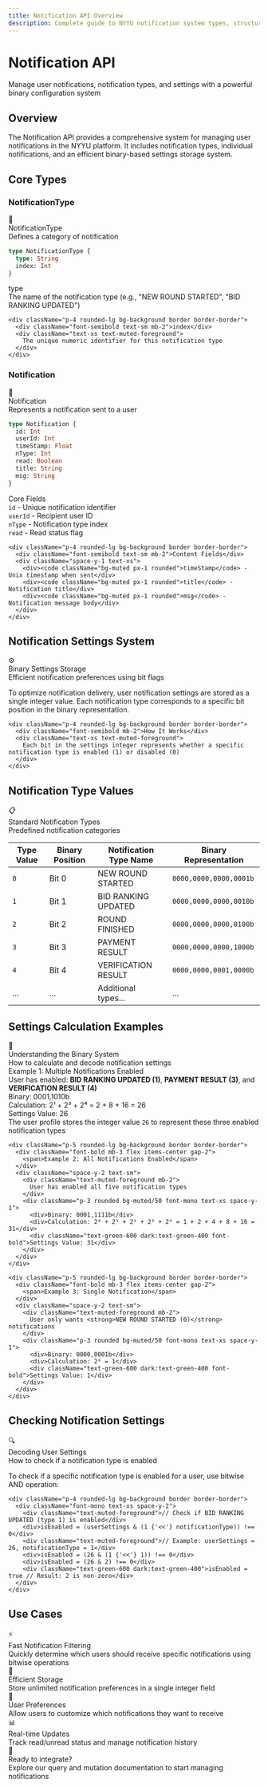 ```yaml
---
title: Notification API Overview
description: Complete guide to NYYU notification system types, structures, and settings
---
```



<div className="relative overflow-hidden rounded-2xl bg-gradient-to-br from-purple-500/10 via-violet-500/5 to-background p-8 border border-purple-500/20 mb-8">
  <div className="relative z-10">
    <h1 className="text-4xl md:text-5xl font-bold mb-4">
      Notification API
    </h1>
    <p className="text-xl text-muted-foreground mb-6">
      Manage user notifications, notification types, and settings with a powerful binary configuration system
    </p>
  </div>
  <div className="absolute top-0 right-0 w-64 h-64 bg-purple-500/5 rounded-full blur-3xl"></div>
  <div className="absolute bottom-0 left-0 w-64 h-64 bg-violet-500/5 rounded-full blur-3xl"></div>
</div>

## Overview

The Notification API provides a comprehensive system for managing user notifications in the NYYU platform. It includes notification types, individual notifications, and an efficient binary-based settings storage system.

## Core Types

### NotificationType

<div className="rounded-xl border border-purple-500/30 bg-gradient-to-br from-purple-500/10 to-purple-500/5 p-6 my-6">
  <div className="flex items-center gap-3 mb-4">
    <span className="text-2xl">🔔</span>
    <div>
      <div className="font-bold text-lg">NotificationType</div>
      <div className="text-sm text-muted-foreground">Defines a category of notification</div>
    </div>
  </div>

  ```graphql
  type NotificationType {
    type: String
    index: Int
  }
  ```

  <div className="mt-4 grid grid-cols-1 md:grid-cols-2 gap-3">
    <div className="p-4 rounded-lg bg-background border border-border">
      <div className="font-semibold text-sm mb-2">type</div>
      <div className="text-xs text-muted-foreground">
        The name of the notification type (e.g., "NEW ROUND STARTED", "BID RANKING UPDATED")
      </div>
    </div>

    <div className="p-4 rounded-lg bg-background border border-border">
      <div className="font-semibold text-sm mb-2">index</div>
      <div className="text-xs text-muted-foreground">
        The unique numeric identifier for this notification type
      </div>
    </div>
  </div>
</div>

### Notification

<div className="rounded-xl border border-indigo-500/30 bg-gradient-to-br from-indigo-500/10 to-indigo-500/5 p-6 my-6">
  <div className="flex items-center gap-3 mb-4">
    <span className="text-2xl">📨</span>
    <div>
      <div className="font-bold text-lg">Notification</div>
      <div className="text-sm text-muted-foreground">Represents a notification sent to a user</div>
    </div>
  </div>

  ```graphql
  type Notification {
    id: Int
    userId: Int
    timeStamp: Float
    nType: Int
    read: Boolean
    title: String
    msg: String
  }
  ```

  <div className="mt-4 grid grid-cols-1 md:grid-cols-2 gap-3">
    <div className="p-4 rounded-lg bg-background border border-border">
      <div className="font-semibold text-sm mb-2">Core Fields</div>
      <div className="space-y-1 text-xs">
        <div><code className="bg-muted px-1 rounded">id</code> - Unique notification identifier</div>
        <div><code className="bg-muted px-1 rounded">userId</code> - Recipient user ID</div>
        <div><code className="bg-muted px-1 rounded">nType</code> - Notification type index</div>
        <div><code className="bg-muted px-1 rounded">read</code> - Read status flag</div>
      </div>
    </div>

    <div className="p-4 rounded-lg bg-background border border-border">
      <div className="font-semibold text-sm mb-2">Content Fields</div>
      <div className="space-y-1 text-xs">
        <div><code className="bg-muted px-1 rounded">timeStamp</code> - Unix timestamp when sent</div>
        <div><code className="bg-muted px-1 rounded">title</code> - Notification title</div>
        <div><code className="bg-muted px-1 rounded">msg</code> - Notification message body</div>
      </div>
    </div>
  </div>
</div>

## Notification Settings System

<div className="rounded-xl border border-cyan-500/30 bg-gradient-to-br from-cyan-500/10 to-cyan-500/5 p-6 my-6">
  <div className="flex items-center gap-3 mb-4">
    <span className="text-2xl">⚙️</span>
    <div>
      <div className="font-bold text-lg">Binary Settings Storage</div>
      <div className="text-sm text-muted-foreground">Efficient notification preferences using bit flags</div>
    </div>
  </div>

  <div className="mt-4 text-sm space-y-3">
    <p>To optimize notification delivery, user notification settings are stored as a single integer value. Each notification type corresponds to a specific bit position in the binary representation.</p>

    <div className="p-4 rounded-lg bg-background border border-border">
      <div className="font-semibold mb-2">How It Works</div>
      <div className="text-xs text-muted-foreground">
        Each bit in the settings integer represents whether a specific notification type is enabled (1) or disabled (0)
      </div>
    </div>
  </div>
</div>

## Notification Type Values

<div className="rounded-xl border border-emerald-500/30 bg-gradient-to-br from-emerald-500/10 to-emerald-500/5 p-6 my-6">
  <div className="flex items-center gap-3 mb-4">
    <span className="text-2xl">📋</span>
    <div>
      <div className="font-bold text-lg">Standard Notification Types</div>
      <div className="text-sm text-muted-foreground">Predefined notification categories</div>
    </div>
  </div>

  <div className="overflow-x-auto mt-4">
    <table className="w-full text-sm">
      <thead className="bg-background border-b border-border">
        <tr>
          <th className="p-3 text-left font-semibold">Type Value</th>
          <th className="p-3 text-left font-semibold">Binary Position</th>
          <th className="p-3 text-left font-semibold">Notification Type Name</th>
          <th className="p-3 text-left font-semibold">Binary Representation</th>
        </tr>
      </thead>
      <tbody className="divide-y divide-border">
        <tr className="hover:bg-muted/50">
          <td className="p-3"><code className="bg-blue-500/20 text-blue-500 px-2 py-0.5 rounded">0</code></td>
          <td className="p-3">Bit 0</td>
          <td className="p-3 font-medium">NEW ROUND STARTED</td>
          <td className="p-3"><code className="bg-muted px-2 py-0.5 rounded font-mono">0000,0000,0000,0001b</code></td>
        </tr>
        <tr className="hover:bg-muted/50">
          <td className="p-3"><code className="bg-green-500/20 text-green-500 px-2 py-0.5 rounded">1</code></td>
          <td className="p-3">Bit 1</td>
          <td className="p-3 font-medium">BID RANKING UPDATED</td>
          <td className="p-3"><code className="bg-muted px-2 py-0.5 rounded font-mono">0000,0000,0000,0010b</code></td>
        </tr>
        <tr className="hover:bg-muted/50">
          <td className="p-3"><code className="bg-yellow-500/20 text-yellow-500 px-2 py-0.5 rounded">2</code></td>
          <td className="p-3">Bit 2</td>
          <td className="p-3 font-medium">ROUND FINISHED</td>
          <td className="p-3"><code className="bg-muted px-2 py-0.5 rounded font-mono">0000,0000,0000,0100b</code></td>
        </tr>
        <tr className="hover:bg-muted/50">
          <td className="p-3"><code className="bg-purple-500/20 text-purple-500 px-2 py-0.5 rounded">3</code></td>
          <td className="p-3">Bit 3</td>
          <td className="p-3 font-medium">PAYMENT RESULT</td>
          <td className="p-3"><code className="bg-muted px-2 py-0.5 rounded font-mono">0000,0000,0000,1000b</code></td>
        </tr>
        <tr className="hover:bg-muted/50">
          <td className="p-3"><code className="bg-pink-500/20 text-pink-500 px-2 py-0.5 rounded">4</code></td>
          <td className="p-3">Bit 4</td>
          <td className="p-3 font-medium">VERIFICATION RESULT</td>
          <td className="p-3"><code className="bg-muted px-2 py-0.5 rounded font-mono">0000,0000,0001,0000b</code></td>
        </tr>
        <tr className="hover:bg-muted/50">
          <td className="p-3 text-muted-foreground">...</td>
          <td className="p-3 text-muted-foreground">...</td>
          <td className="p-3 text-muted-foreground">Additional types...</td>
          <td className="p-3 text-muted-foreground">...</td>
        </tr>
      </tbody>
    </table>
  </div>
</div>

## Settings Calculation Examples

<div className="rounded-xl border border-amber-500/30 bg-gradient-to-br from-amber-500/10 to-amber-500/5 p-6 my-6">
  <div className="flex items-center gap-3 mb-4">
    <span className="text-2xl">🧮</span>
    <div>
      <div className="font-bold text-lg">Understanding the Binary System</div>
      <div className="text-sm text-muted-foreground">How to calculate and decode notification settings</div>
    </div>
  </div>

  <div className="mt-4 space-y-4">
    <div className="p-5 rounded-lg bg-background border border-border">
      <div className="font-bold mb-3 flex items-center gap-2">
        <span>Example 1: Multiple Notifications Enabled</span>
      </div>
      <div className="space-y-2 text-sm">
        <div className="text-muted-foreground mb-2">
          User has enabled: <strong>BID RANKING UPDATED (1)</strong>, <strong>PAYMENT RESULT (3)</strong>, and <strong>VERIFICATION RESULT (4)</strong>
        </div>
        <div className="p-3 rounded bg-muted/50 font-mono text-xs space-y-1">
          <div>Binary: 0001,1010b</div>
          <div>Calculation: 2¹ + 2³ + 2⁴ = 2 + 8 + 16 = 26</div>
          <div className="text-green-600 dark:text-green-400 font-bold">Settings Value: 26</div>
        </div>
        <div className="text-xs text-muted-foreground mt-2">
          The user profile stores the integer value <code className="bg-muted px-1 rounded">26</code> to represent these three enabled notification types
        </div>
      </div>
    </div>

    <div className="p-5 rounded-lg bg-background border border-border">
      <div className="font-bold mb-3 flex items-center gap-2">
        <span>Example 2: All Notifications Enabled</span>
      </div>
      <div className="space-y-2 text-sm">
        <div className="text-muted-foreground mb-2">
          User has enabled all five notification types
        </div>
        <div className="p-3 rounded bg-muted/50 font-mono text-xs space-y-1">
          <div>Binary: 0001,1111b</div>
          <div>Calculation: 2⁰ + 2¹ + 2² + 2³ + 2⁴ = 1 + 2 + 4 + 8 + 16 = 31</div>
          <div className="text-green-600 dark:text-green-400 font-bold">Settings Value: 31</div>
        </div>
      </div>
    </div>

    <div className="p-5 rounded-lg bg-background border border-border">
      <div className="font-bold mb-3 flex items-center gap-2">
        <span>Example 3: Single Notification</span>
      </div>
      <div className="space-y-2 text-sm">
        <div className="text-muted-foreground mb-2">
          User only wants <strong>NEW ROUND STARTED (0)</strong> notifications
        </div>
        <div className="p-3 rounded bg-muted/50 font-mono text-xs space-y-1">
          <div>Binary: 0000,0001b</div>
          <div>Calculation: 2⁰ = 1</div>
          <div className="text-green-600 dark:text-green-400 font-bold">Settings Value: 1</div>
        </div>
      </div>
    </div>
  </div>
</div>

## Checking Notification Settings

<div className="rounded-xl border border-rose-500/30 bg-gradient-to-br from-rose-500/10 to-rose-500/5 p-6 my-6">
  <div className="flex items-center gap-3 mb-4">
    <span className="text-2xl">🔍</span>
    <div>
      <div className="font-bold text-lg">Decoding User Settings</div>
      <div className="text-sm text-muted-foreground">How to check if a notification type is enabled</div>
    </div>
  </div>

  <div className="mt-4 space-y-3 text-sm">
    <p>To check if a specific notification type is enabled for a user, use bitwise AND operation:</p>

    <div className="p-4 rounded-lg bg-background border border-border">
      <div className="font-mono text-xs space-y-2">
        <div className="text-muted-foreground">// Check if BID RANKING UPDATED (type 1) is enabled</div>
        <div>isEnabled = (userSettings & (1 {'<<'} notificationType)) !== 0</div>
        <div className="text-muted-foreground">// Example: userSettings = 26, notificationType = 1</div>
        <div>isEnabled = (26 & (1 {'<<'} 1)) !== 0</div>
        <div>isEnabled = (26 & 2) !== 0</div>
        <div className="text-green-600 dark:text-green-400">isEnabled = true // Result: 2 is non-zero</div>
      </div>
    </div>
  </div>
</div>

## Use Cases

<div className="grid grid-cols-1 md:grid-cols-2 gap-4 my-6">
  <div className="p-5 rounded-lg border border-border bg-muted/50">
    <div className="text-xl mb-2">⚡</div>
    <div className="font-bold mb-2">Fast Notification Filtering</div>
    <div className="text-sm text-muted-foreground">
      Quickly determine which users should receive specific notifications using bitwise operations
    </div>
  </div>

  <div className="p-5 rounded-lg border border-border bg-muted/50">
    <div className="text-xl mb-2">💾</div>
    <div className="font-bold mb-2">Efficient Storage</div>
    <div className="text-sm text-muted-foreground">
      Store unlimited notification preferences in a single integer field
    </div>
  </div>

  <div className="p-5 rounded-lg border border-border bg-muted/50">
    <div className="text-xl mb-2">🎯</div>
    <div className="font-bold mb-2">User Preferences</div>
    <div className="text-sm text-muted-foreground">
      Allow users to customize which notifications they want to receive
    </div>
  </div>

  <div className="p-5 rounded-lg border border-border bg-muted/50">
    <div className="text-xl mb-2">📊</div>
    <div className="font-bold mb-2">Real-time Updates</div>
    <div className="text-sm text-muted-foreground">
      Track read/unread status and manage notification history
    </div>
  </div>
</div>

<div className="mt-8 p-6 rounded-xl border border-purple-500/30 bg-gradient-to-r from-purple-500/10 to-violet-500/10">
  <div className="flex items-center gap-3">
    <span className="text-2xl">🚀</span>
    <div>
      <div className="font-bold">Ready to integrate?</div>
      <div className="text-sm text-muted-foreground">Explore our query and mutation documentation to start managing notifications</div>
    </div>
  </div>
</div>
